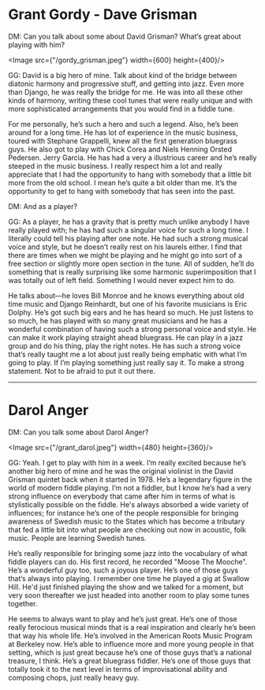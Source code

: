 # Grant Gordy - Dave Grisman

DM: Can you talk about some about David Grisman? What’s great about playing with him?

<Image src={"/gordy_grisman.jpeg"} width={600} height={400}/>

GG: David is a big hero of mine. Talk about kind of the bridge between diatonic harmony and progressive stuff, and getting into jazz. Even more than Django, he was really the bridge for me. He was into all these other kinds of harmony, writing these cool tunes that were really unique and with more sophisticated arrangements that you would find in a fiddle tune.

For me personally, he’s such a hero and such a legend. Also, he’s been around for a long time. He has lot of experience in the music business, toured with Stephane Grappelli, knew all the first generation bluegrass guys. He also got to play with Chick Corea and Niels Henning Orsted Pedersen. Jerry Garcia. He has had a very a illustrious career and he’s really steeped in the music business. I really respect him a lot and really appreciate that I had the opportunity to hang with somebody that a little bit more from the old school. I mean he’s quite a bit older than me. It’s the opportunity to get to hang with somebody that has seen into the past.

DM: And as a player?

GG: As a player, he has a gravity that is pretty much unlike anybody I have really played with; he has had such a singular voice for such a long time. I literally could tell his playing after one note. He had such a strong musical voice and style, but he doesn’t really rest on his laurels either. I find that there are times when we might be playing and he might go into sort of a free section or slightly more open section in the tune. All of sudden, he’ll do something that is really surprising like some harmonic superimposition that I was totally out of left field. Something I would never expect him to do.

He talks about—he loves Bill Monroe and he knows everything about old time music and Django Reinhardt, but one of his favorite musicians is Eric Dolphy. He’s got such big ears and he has heard so much. He just listens to so much, he has played with so many great musicians and he has a wonderful combination of having such a strong personal voice and style. He can make it work playing straight ahead bluegrass. He can play in a jazz group and do his thing, play the right notes. He has such a strong voice that’s really taught me a lot about just really being emphatic with what I’m going to play. If I’m playing something just really say it. To make a strong statement. Not to be afraid to put it out there.

---

# Darol Anger

DM: Can you talk some about Darol Anger?

<Image src={"/grant_darol.jpeg"} width={480} height={360}/>

GG: Yeah. I get to play with him in a week. I’m really excited because he’s another big hero of mine and he was the original violinist in the David Grisman quintet back when it started in 1978. He’s a legendary figure in the world of modern fiddle playing. I’m not a fiddler, but I know he’s had a very strong influence on everybody that came after him in terms of what is stylistically possible on the fiddle. He's always absorbed a wide variety of influences; for instance he’s one of the people responsible for bringing awareness of Swedish music to the States which has become a tributary that fed a little bit into what people are checking out now in acoustic, folk music. People are learning Swedish tunes.

He’s really responsible for bringing some jazz into the vocabulary of what fiddle players can do. His first record, he recorded "Moose The Mooche". He’s a wonderful guy too, such a joyous player. He’s one of those guys that’s always into playing. I remember one time he played a gig at Swallow Hill. He'd just finished playing the show and we talked for a moment, but very soon thereafter we just headed into another room to play some tunes together.

He seems to always want to play and he’s just great. He’s one of those really ferocious musical minds that is a real inspiration and clearly he’s been that way his whole life. He’s involved in the American Roots Music Program at Berkeley now. He’s able to influence more and more young people in that setting, which is just great because he’s one of those guys that’s a national treasure, I think. He’s a great bluegrass fiddler. He’s one of those guys that totally took it to the next level in terms of improvisational ability and composing chops, just really heavy guy.
